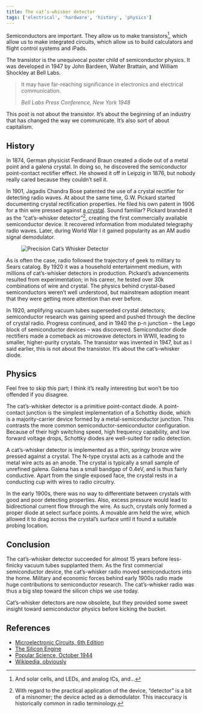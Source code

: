 ```yaml
---
title: The cat’s-whisker detector
tags: ['electrical', 'hardware', 'history', 'physics']
---
```



Semiconductors are important. They allow us to make transistors[^1], which allow us to make integrated circuits, which allow us to build calculators and flight control systems and iPads.

The transistor is the unequivocal poster child of semiconductor physics. It was developed in 1947 by John Bardeen, Walter Brattain, and William Shockley at Bell Labs.

> It may have far-reaching significance in electronics and electrical communication.
>
> <cite>Bell Labs Press Conference, New York 1948</cite>

This post is not about the transistor. It’s about the beginning of an industry that has changed the way we communicate. It’s also sort of about capitalism.

## History

In 1874, German physicist Ferdinand Braun created a diode out of a metal point and a galena crystal. In doing so, he discovered the semiconductor point-contact rectifier effect. He showed it off in Leipzig in 1876, but nobody really cared because they couldn’t sell it.

In 1901, Jagadis Chandra Bose patented the use of a crystal rectifier for detecting radio waves. At about the same time, G.W. Pickard started documenting crystal rectification properties. He filed his own patent in 1906 for a thin wire pressed against [a crystal](http://en.wikipedia.org/wiki/Galena). Sound familiar? Pickard branded it as the “cat’s-whisker detector”[^2], creating the first commercially available semiconductor device. It recovered information from modulated telegraphy radio waves. Later, during World War I it gained popularity as an AM audio signal demodulator.

<Figure caption="Precision Cat’s Whisker Detector">

![Precision Cat’s Whisker Detector](../../../../../content/images/blog/cats-whisker-1.jpg)

</Figure>

As is often the case, radio followed the trajectory of geek to military to Sears catalog. By 1920 it was a household entertainment medium, with millions of cat’s-whisker detectors in production. Pickard’s advancements resulted from experimentation; in his career, he tested over 30k combinations of wire and crystal. The physics behind crystal-based semiconductors weren’t well understood, but mainstream adoption meant that they were getting more attention than ever before.

In 1920, amplifying vacuum tubes superseded crystal detectors; semiconductor research was gaining speed and pushed through the decline of crystal radio. Progress continued, and in 1940 the p-n junction – the Lego block of semiconductor devices – was discovered. Semiconductor diode rectifiers made a comeback as microwave detectors in WWII, leading to smaller, higher-purity crystals. The transistor was invented in 1947, but as I said earlier, this is not about the transistor. It’s about the cat’s-whisker diode.

## Physics

Feel free to skip this part; I think it’s really interesting but won’t be too offended if you disagree.

The cat’s-whisker detector is a primitive point-contact diode. A point-contact junction is the simplest implementation of a Schottky diode, which is a majority-carrier device formed by a metal-semiconductor junction. This contrasts the more common semiconductor-semiconductor configuration. Because of their high switching speed, high frequency capability, and low forward voltage drops, Schottky diodes are well-suited for radio detection.

A cat’s-whisker detector is implemented as a thin, springy bronze wire pressed against a crystal. The N-type crystal acts as a cathode and the metal wire acts as an anode. The crystal is typically a small sample of unrefined galena. Galena has a small bandgap of 0.4eV, and is thus fairly conductive. Apart from the single exposed face, the crystal rests in a conducting cup with wires to radio circuitry.

In the early 1900s, there was no way to differentiate between crystals with good and poor detecting properties. Also, excess pressure would lead to bidirectional current flow through the wire. As such, crystals only formed a proper diode at select surface points. A movable arm held the wire, which allowed it to drag across the crystal’s surface until it found a suitable probing location.

## Conclusion

The cat’s-whisker detector succeeded for almost 15 years before less-finicky vacuum tubes supplanted them. As the first commercial semiconductor device, the cat’s-whisker radio moved semiconductors into the home. Military and economic forces behind early 1900s radio made huge contributions to semiconductor research. The cat’s-whisker radio was thus a big step toward the silicon chips we use today.

Cat’s-whisker detectors are now obsolete, but they provided some sweet insight toward semiconductor physics before kicking the bucket.

## References

- [Microelectronic Circuits, 6th Edition](http://thepiratebay.se/)
- [The Silicon Engine](http://www.computerhistory.org/semiconductor/timeline.html)
- [Popular Science, October 1944](http://books.google.ca/books?id=PyEDAAAAMBAJ&pg=PA206&redir_esc=y#v=onepage&q&f=false)
- [Wikipedia, obviously](http://en.wikipedia.org/wiki/Cat%27s_whisker)

[^1]: And solar cells, and LEDs, and analog ICs, and…

[^2]: With regard to the practical application of the device, “detector” is a bit of a misnomer; the device acted as a demodulator. This inaccuracy is historically common in radio terminology.
